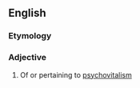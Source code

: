 ==English==

===Etymology===
{{prefix|en|psycho|vitalistic}}

===Adjective===
{{en-adj|-}}

# Of or pertaining to [[psychovitalism]]